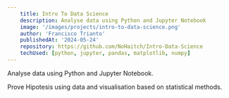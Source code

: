 ```yaml
---
    title: Intro To Data Science
    description: Analyse data using Python and Jupyter Notebook
    image: '/images/projects/intro-to-data-science.png'
    author: 'Francisco Trianto'
    publishedAt: '2024-05-24'
    repository: https://github.com/NoHaitch/Intro-Data-Science
    techUsed: [python, jupyter, pandas, matplotlib, numpy]
---
```


Analyse data using Python and Jupyter Notebook.

Prove Hipotesis using data and visualisation based on statistical methods.
